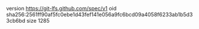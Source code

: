version https://git-lfs.github.com/spec/v1
oid sha256:2561ff90af5fc0ebe1d43fef141e056a9fc6bcd09a4058f6233ab1b5d33cb6bd
size 1285
